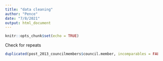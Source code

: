 ```yaml
---
title: "data cleaning"
author: "Pence"
date: "7/8/2021"
output: html_document
---
```


```r
knitr::opts_chunk$set(echo = TRUE)
```

Check for repeats
```r
duplicated(post_2013_councilmembers$council.member, incomparables = FALSE)
```

